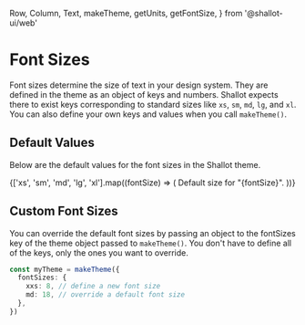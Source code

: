   Row,
  Column,
  Text,
  makeTheme,
  getUnits,
  getFontSize,
} from '@shallot-ui/web'

<Meta title="🎨 Theme / Font Sizes" />

# Font Sizes

Font sizes determine the size of text in your design system. They are defined in the theme as an object of keys and numbers. Shallot expects there to exist keys corresponding to standard sizes like `xs`, `sm`, `md`, `lg`, and `xl`. You can also define your own keys and values when you call `makeTheme()`.

## Default Values

Below are the default values for the font sizes in the Shallot theme.

<Canvas>
  <ThemeProvider theme={makeTheme()}>
    <Column>
      {['xs', 'sm', 'md', 'lg', 'xl'].map((fontSize) => (
        <Text
          key={fontSize}
          shallot={{
            // typeface: "Body",
            margin: getUnits(1),
            fontSize: getFontSize(fontSize),
          }}
        >
          Default size for "{fontSize}".
        </Text>
      ))}
    </Column>
  </ThemeProvider>
</Canvas>

## Custom Font Sizes

You can override the default font sizes by passing an object to the fontSizes key of the theme object passed to `makeTheme()`. You don't have to define all of the keys, only the ones you want to override.

```ts
const myTheme = makeTheme({
  fontSizes: {
    xxs: 8, // define a new font size
    md: 18, // override a default font size
  },
})
```
